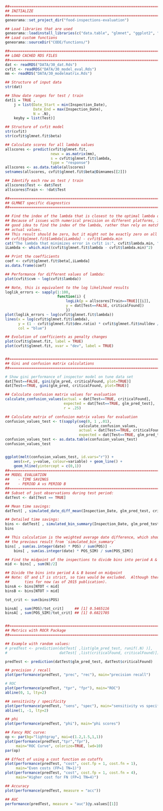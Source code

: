 
```r

##==============================================================================
## INITIALIZE
##==============================================================================
geneorama::set_project_dir("food-inspections-evaluation")

## Load libraries that are used
geneorama::loadinstall_libraries(c("data.table", "glmnet", "ggplot2", "ROCR"))
## Load custom functions
geneorama::sourceDir("CODE/functions/")

##==============================================================================
## LOAD CACHED RDS FILES
##==============================================================================
dat <- readRDS("DATA/30_dat.Rds")
cvfit <- readRDS("DATA/30_model_eval.Rds")
mm <- readRDS("DATA/30_modelmatrix.Rds")

## Structure of input data
str(dat)

## Show date ranges for test / train
dat[i = TRUE ,
    j = list(Date_Start = min(Inspection_Date), 
             Date_End = max(Inspection_Date), 
             N = .N), 
    keyby = list(Test)]

## Structure of cvfit model
str(cvfit)
str(cvfit$glmnet.fit$beta)

## Calculate scores for all lambda values
allscores <- predict(cvfit$glmnet.fit, 
                     newx = as.matrix(mm), 
                     s = cvfit$glmnet.fit$lambda,
                     type = "response")
allscores <- as.data.table(allscores)
setnames(allscores, cvfit$glmnet.fit$beta@Dimnames[[2]])

## Identify each row as test / train
allscores$Test <- dat$Test
allscores$Train <- !dat$Test

##==============================================================================
## GLMNET specific diagnostics
##==============================================================================

## Find the index of the lambda that is closest to the optimal lambda of cvfit
## Because of issues with numerical precision on different platforms, it's a
## good idea to find the index of the lambda, rather than rely on matching the
## actual values.
## This result should be zero, but it might not be exactly zero on all platforms
## cvfit$glmnet.fit$lambda[iLambda] - cvfit$lambda.min
cat("The lambda that minimizes error in cvfit is:", cvfit$lambda.min, "\n")
iLambda <- which.min((cvfit$glmnet.fit$lambda - cvfit$lambda.min)^2)

## Print the coefficients
coef <- cvfit$glmnet.fit$beta[,iLambda]
as.data.frame(coef)

## Performance for different values of lambda:
plot(cvfit$cvm ~ log(cvfit$lambda))

## Note, this is equivalent to the log likelihood results
loglik_errors <- sapply(1:100, 
                        function(i) {
                            logLik(p = allscores[Train==TRUE][[i]], 
                            y = dat[Test==FALSE, criticalFound])
                            })
plot(loglik_errors ~ log(cvfit$glmnet.fit$lambda))
lines(x = log(cvfit$glmnet.fit$lambda),
      y = (1 - cvfit$glmnet.fit$dev.ratio) * cvfit$glmnet.fit$nulldev / 2,
      col = "blue")

## Evolution of coefficients as penalty changes
plot(cvfit$glmnet.fit, label = TRUE)
plot(cvfit$glmnet.fit, xvar = "dev", label = TRUE)


##==============================================================================
## Gini and confusion matrix calculations
##==============================================================================

# Show gini performance of inspector model on tune data set
dat[Test==FALSE, gini(glm_pred, criticalFound, plot=TRUE)]
dat[Test==TRUE, gini(glm_pred, criticalFound, plot=TRUE)]

## Calculate confusion matrix values for evaluation
calculate_confusion_values(actual = dat[Test==TRUE, criticalFound],
                           expected = dat[Test==TRUE, glm_pred_test], 
                           r = .25)

## Calculate matrix of confusion matrix values for evaluation
confusion_values_test <- t(sapply(seq(0, 1 ,.01), 
                                  calculate_confusion_values,
                                  actual = dat[Test==TRUE, criticalFound],
                                  expected = dat[Test==TRUE, glm_pred_test]))
confusion_values_test <- as.data.table(confusion_values_test)
confusion_values_test


ggplot(melt(confusion_values_test, id.vars="r")) + 
    aes(x=r, y=value, colour=variable) + geom_line() + 
    geom_hline(yintercept = c(0,1))
##==============================================================================
## MODEL EVALUATION
##    - TIME SAVINGS
##    - PERIOD A vs PERIOD B
##==============================================================================
## Subset of just observations during test period:
datTest <- dat[Test == TRUE]

## Mean time savings:
datTest[ , simulated_date_diff_mean(Inspection_Date, glm_pred_test, criticalFound)]

## Detailed time savings:
bins <- datTest[ , simulated_bin_summary(Inspection_Date, glm_pred_test, criticalFound)]
bins

## This calculation is the weighted average date difference, which should match
## the previous result from `simulated_bin_summary`
bins[ , sum(as.integer(date) * POS) / sum(POS)] -
    bins[ , sum(as.integer(date) * POS_SIM) / sum(POS_SIM)]

## Find the midpoint of the inspections to divide bins into period A & B
mid <- bins[ , sum(N)/2]

## Divide the bins into period A & B based on midpoint
## Note: GT and LT is strict, so ties would be excluded.  Although there are no
##       ties for now (as of 2015 publication).
binsA <- bins[NTOT < mid]
binsB <- bins[NTOT > mid]

tot_crit <- sum(bins$POS)

binsA[ , sum(POS)/tot_crit]     ## [1] 0.5465116
binsA[ , sum(POS_SIM)/tot_crit] ## [1] 0.6821705


##==============================================================================
## Metrics with ROCR Package
##==============================================================================

## Example with random values:
# predTest <- prediction(datTest[ ,list(glm_pred_test, runif(.N) )], 
#                        datTest[ ,list(criticalFound, criticalFound)])

predTest <- prediction(datTest$glm_pred_test, datTest$criticalFound)

## precision / recall
plot(performance(predTest, "prec", "rec"), main="precision recall")

# ROC
plot(performance(predTest, "tpr", "fpr"), main="ROC")
abline(0, 1, lty=2)

## sensitivity / specificity
plot(performance(predTest, "sens", "spec"), main="sensitivity vs specificity")
abline(1, -1, lty=2)

## phi
plot(performance(predTest, "phi"), main="phi scores")

## Fancy ROC curve:
op <- par(bg="lightgray", mai=c(1.2,1.5,1,1))
plot(performance(predTest,"tpr","fpr"), 
     main="ROC Curve", colorize=TRUE, lwd=10)
par(op)

## Effect of using a cost function on cutoffs
plot(performance(predTest, "cost", cost.fp = 1, cost.fn = 1), 
     main="Even costs (FP=1 TN=1)")
plot(performance(predTest, "cost", cost.fp = 1, cost.fn = 4), 
     main="Higher cost for FN (FP=1 TN=4)")

## Accuracy
plot(performance(predTest, measure = "acc"))

## AUC
performance(predTest, measure = "auc")@y.values[[1]]
```
